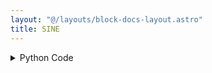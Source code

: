 ```yaml
---
layout: "@/layouts/block-docs-layout.astro"
title: SINE
---
```



<PythonDocsDisplay docstring={docstring} />
<AppDisplay app={app} blockName="SINE" client:visible />

<details>
<summary>Python Code</summary>
```python
import numpy as np
from flojoy import flojoy, OrderedPair, Vector
from scipy import signal
from typing import Literal


@flojoy
def SINE(
    default: OrderedPair | Vector,
    amplitude: float = 1,
    frequency: float = 1,
    offset: float = 0,
    phase: float = 0,
    waveform: Literal["sine", "square", "triangle", "sawtooth"] = "sine",
) -> OrderedPair:
    """The SINE node generates a waveform function with the shape being defined by the input.

    Inputs
    ------
    default : OrderedPair|Vector
        Input that defines the x-axis values of the function and output.

    Parameters
    ----------
    waveform : select
        The waveform type of the wave.
    amplitude : float
        The amplitude of the wave.
    frequency : float
        The wave frequency in radians/2pi.
    offset : float
        The y axis offset of the function.
    phase : float
        The x axis offset of the function.

    Returns
    -------
    OrderedPair
        x: the input v or x values
        y: the resulting sine function
    """

    A = amplitude
    F = frequency
    Y0 = offset

    match default:
        case OrderedPair():
            x = default.y
        case _:
            x = default.v

    if waveform == "sine":
        y = Y0 + A * np.sin(2 * np.pi * F * x + phase)
    elif waveform == "square":
        y = Y0 + A * signal.square(2 * np.pi * F * x / 10 + phase)
    elif waveform == "triangle":
        y = Y0 + A * signal.sawtooth(2 * np.pi * F * x / 10 + phase, 0.5)
    elif waveform == "sawtooth":
        y = Y0 + A * signal.sawtooth(2 * np.pi * F / 10 * x + phase)

    return OrderedPair(x=x, y=y)

```
[Find this Flojoy Block on GitHub](https://github.com/flojoy-ai/blocks/blob/main/blocks/GENERATORS/SIMULATIONS/SINE/SINE.py)
</details>


## Example
